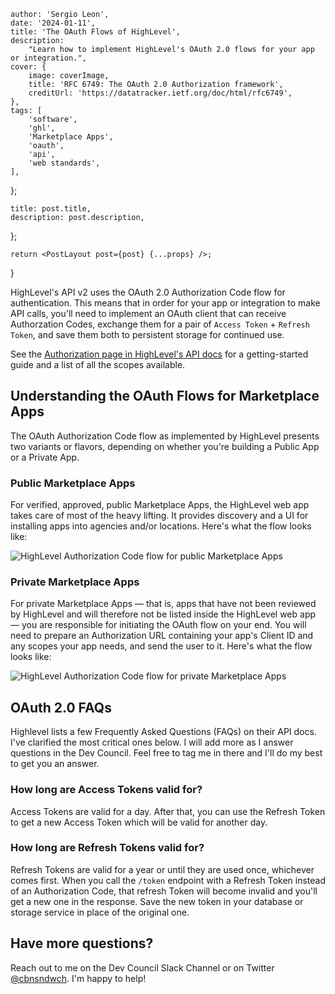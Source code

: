 



    author: 'Sergio Leon',
    date: '2024-01-11',
    title: 'The OAuth Flows of HighLevel',
    description:
        "Learn how to implement HighLevel's OAuth 2.0 flows for your app or integration.",
    cover: {
        image: coverImage,
        title: 'RFC 6749: The OAuth 2.0 Authorization framework',
        creditUrl: 'https://datatracker.ietf.org/doc/html/rfc6749',
    },
    tags: [
        'software',
        'ghl',
        'Marketplace Apps',
        'oauth',
        'api',
        'web standards',
    ],
};

    title: post.title,
    description: post.description,
};


    return <PostLayout post={post} {...props} />;
}

HighLevel's API v2 uses the OAuth 2.0 Authorization Code flow for authentication. This means that in order for your app or integration to make API calls, you'll need to implement an OAuth client that can receive Authorzation Codes, exchange them for a pair of `Access Token` + `Refresh Token`, and save them both to persistent storage for continued use.

See the [Authorization page in HighLevel's API docs](https://highlevel.stoplight.io/docs/integrations/a04191c0fabf9-authorization) for a getting-started guide and a list of all the scopes available.

## Understanding the OAuth Flows for Marketplace Apps

The OAuth Authorization Code flow as implemented by HighLevel presents two variants or flavors, depending on whether you're building a Public App or a Private App.

### Public Marketplace Apps

For verified, approved, public Marketplace Apps, the HighLevel web app takes care of most of the heavy lifting. It provides discovery and a UI for installing apps into agencies and/or locations. Here's what the flow looks like:

<Image
    src={publicAppsFlow}
    alt="HighLevel Authorization Code flow for public Marketplace Apps"
/>

### Private Marketplace Apps

For private Marketplace Apps — that is, apps that have not been reviewed by HighLevel and will therefore not be listed inside the HighLevel web app — you are responsible for initiating the OAuth flow on your end. You will need to prepare an Authorization URL containing your app's Client ID and any scopes your app needs, and send the user to it. Here's what the flow looks like:

<Image
    src={privateAppsFlow}
    alt="HighLevel Authorization Code flow for private Marketplace Apps"
/>

## OAuth 2.0 FAQs

Highlevel lists a few Frequently Asked Questions (FAQs) on their API docs. I've clarified the most critical ones below. I will add more as I answer questions in the Dev Council. Feel free to tag me in there and I'll do my best to get you an answer.

### How long are Access Tokens valid for?

Access Tokens are valid for a day. After that, you can use the Refresh Token to get a new Access Token which will be valid for another day.

### How long are Refresh Tokens valid for?

Refresh Tokens are valid for a year or until they are used once, whichever comes first. When you call the `/token` endpoint with a Refresh Token instead of an Authorization Code, that refresh Token will become invalid and you'll get a new one in the response. Save the new token in your database or storage service in place of the original one.

## Have more questions?

Reach out to me on the Dev Council Slack Channel or on Twitter [@cbnsndwch](https://twitter.com/cbnsndwch). I'm happy to help!
